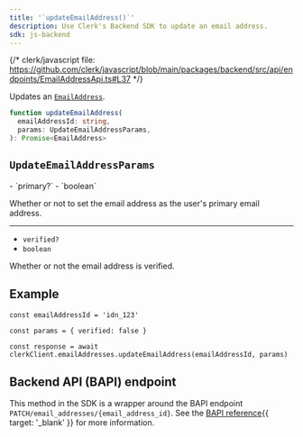 ```yaml
---
title: '`updateEmailAddress()`'
description: Use Clerk's Backend SDK to update an email address.
sdk: js-backend
---
```


{/* clerk/javascript file: https://github.com/clerk/javascript/blob/main/packages/backend/src/api/endpoints/EmailAddressApi.ts#L37 */}

Updates an [`EmailAddress`](/docs/references/javascript/types/email-address).

```ts
function updateEmailAddress(
  emailAddressId: string,
  params: UpdateEmailAddressParams,
): Promise<EmailAddress>
```

## `UpdateEmailAddressParams`

<Properties>
  - `primary?`
  - `boolean`

  Whether or not to set the email address as the user's primary email address.

  ---

  - `verified?`
  - `boolean`

  Whether or not the email address is verified.
</Properties>

## Example

<Include src="_partials/backend/usage" />

```tsx {{ mark: [[12, 13]] }}
const emailAddressId = 'idn_123'

const params = { verified: false }

const response = await clerkClient.emailAddresses.updateEmailAddress(emailAddressId, params)
```

## Backend API (BAPI) endpoint

This method in the SDK is a wrapper around the BAPI endpoint `PATCH/email_addresses/{email_address_id}`. See the [BAPI reference](/docs/reference/backend-api/tag/email-addresses/patch/email_addresses/{email_address_id}){{ target: '_blank' }} for more information.
